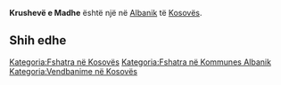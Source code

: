 {{Fshat në 
 | Emri                = Krushevë e Madhe
 | EmriAlt                = 
 | NAME_SHORT_FORM=      
 | NAME_GENERIC=      
 | NAME_SORT_NAME_RO=      KRUSHEVEEMADHE
 | FULL_NAME_RO = Krushevë e Madhe
 | FULL_NAME_ND_RO=Krusheve e Madhe
 | SORT_NAME_RG=KRUSHEVEEMADHE
 | FULL_NAME_RG=Krushevë e Madhe
 | FULL_NAME_ND_RG=Krusheve e Madhe
 | SRP_NAME_SHORT_FORM=      
 | SRP_NAME_GENERIC=      
 | SRP_NAME_SORT_NAME_RO=      
 | SRP_FULL_NAME_RO = 
 | SRP_FULL_NAME_ND_RO=
 | SRP_SORT_NAME_RG=
 | SRP_FULL_NAME_RG=
 | SRP_FULL_NAME_ND_RG=
 | Emri (Rasa dhanore) = 
 | Figura              = 
 | Shteti              = Kosovo
 | Komuna              = Albanik
 | Kodi postar         = 
 | Sipërfaqja          = 

 | Popullsia           = 

 | Regj. i popullsisë  = 
 | Dend. e popullsisë  = 
 | Faqja zyrtare       = 
 <!--- Koordinatat ----> 
 | Gjerësia            = 42.658056
 | Gjatësia            = 20.524722
 | Lartësia            = 
}}
'''Krushevë e Madhe''' është një [[]] në [[Albanik]] të [[Kosovës]].

<!-- == Gjeografia == -->
<!-- == Historia == -->
<!-- == Demografia == -->
== Shih edhe ==
{{Komuna Albanik}}
{{Kosovo-Administrata-Cung}}

[[Kategoria:Fshatra në Kosovës]]
[[Kategoria:Fshatra në Kommunes Albanik]]
[[Kategoria:Vendbanime në Kosovës]]